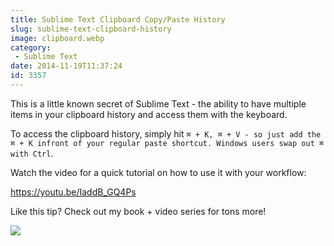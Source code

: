 ```yaml
---
title: Sublime Text Clipboard Copy/Paste History
slug: sublime-text-clipboard-history
image: clipboard.webp
category:
 - Sublime Text
date: 2014-11-19T11:37:24
id: 3357
---
```


This is a little known secret of Sublime Text - the ability to have multiple items in your clipboard history and access them with the keyboard.

To access the clipboard history, simply hit `⌘ + K, ⌘ + V - so just add the ⌘ + K infront of your regular paste shortcut. Windows users swap out ⌘ with Ctrl`.

Watch the video for a quick tutorial on how to use it with your workflow:

https://youtu.be/IaddB_GQ4Ps

Like this tip? Check out my book + video series for tons more!

<a href="https://sublimetextbook.com/?utm_source=clipboard&utm_medium=banner&utm_campaign=product"><img src="facebook-share2.webp" /></a>
